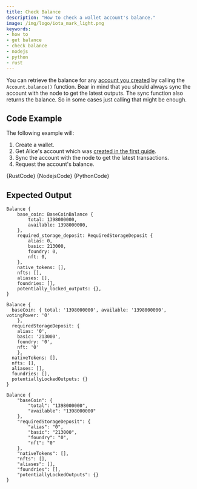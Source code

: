 ```yaml
---
title: Check Balance
description: "How to check a wallet account's balance."
image: /img/logo/iota_mark_light.png
keywords:
- how to
- get balance
- check balance
- nodejs
- python
- rust
---
```



You can retrieve the balance for any [account you created](./create-account.mdx) by calling the
`Account.balance()` function. Bear in mind that you should always sync the account with the node to get the latest
outputs. The sync function also returns the balance. So in some cases just calling that might be enough.

<TipFaucet/>

## Code Example

The following example will:

1. Create a wallet.
2. Get Alice's account which was [created in the first guide](./create-account.mdx).
3. Sync the account with the node to get the latest transactions.
4. Request the account's balance.

<WarningUnlockConditions/>

<Tabs groupId="language">
    <TabItem value="rust" label="Rust">
        <CodeBlock className="language-rust">
            {RustCode}
        </CodeBlock>
    </TabItem>
    <TabItem value="nodejs" label="Nodejs">
        <CodeBlock className="language-typescript">
            {NodejsCode}
        </CodeBlock>
    </TabItem>
    <TabItem value="python" label="Python">
        <CodeBlock className="language-python">
            {PythonCode}
        </CodeBlock>
    </TabItem>
</Tabs>

## Expected Output

<Tabs groupId="language">
<TabItem value="rust" label="Rust">

```plaintext
Balance {
    base_coin: BaseCoinBalance {
        total: 1398000000,
        available: 1398000000,
    },
    required_storage_deposit: RequiredStorageDeposit {
        alias: 0,
        basic: 213000,
        foundry: 0,
        nft: 0,
    },
    native_tokens: [],
    nfts: [],
    aliases: [],
    foundries: [],
    potentially_locked_outputs: {},
}
```

</TabItem>
<TabItem value="nodejs" label="Nodejs">

```plaintext
Balance {
  baseCoin: { total: '1398000000', available: '1398000000', votingPower: '0'
    },
  requiredStorageDeposit: {
    alias: '0',
    basic: '213000',
    foundry: '0',
    nft: '0'
    },
  nativeTokens: [],
  nfts: [],
  aliases: [],
  foundries: [],
  potentiallyLockedOutputs: {}
}
```

</TabItem>
<TabItem value="python" label="Python">

```plaintext
Balance {
    "baseCoin": {
        "total": "1398000000",
        "available": "1398000000"
    },
    "requiredStorageDeposit": {
        "alias": "0",
        "basic": "213000",
        "foundry": "0",
        "nft": "0"
    },
    "nativeTokens": [],
    "nfts": [],
    "aliases": [],
    "foundries": [],
    "potentiallyLockedOutputs": {}
}
```

</TabItem>
</Tabs>
